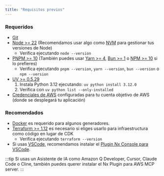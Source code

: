 ```yaml
---
title: "Requisitos previos"
---
```





### Requeridos

- [Git](https://git-scm.com/book/en/v2/Getting-Started-Installing-Git)
- [Node >= 22](https://nodejs.org/en/download) (Recomendamos usar algo como [NVM](https://github.com/nvm-sh/nvm) para gestionar tus versiones de Node)
  - Verifica ejecutando `node --version`
- [PNPM >= 10](https://pnpm.io/installation#using-npm) (También puedes usar [Yarn >= 4](https://yarnpkg.com/getting-started/install), [Bun >= 1](https://bun.sh/docs/installation) o [NPM >= 10](https://nodejs.org/en/learn/getting-started/an-introduction-to-the-npm-package-manager) si lo prefieres)
  - Verifica ejecutando `pnpm --version`, `yarn --version`, `bun --version` o `npm --version`
- [UV >= 0.5.29](https://docs.astral.sh/uv/getting-started/installation/)
  1. Instala Python 3.12 ejecutando: `uv python install 3.12.0`
  2. Verifica con `uv python list --only-installed`
- [Credenciales de AWS](https://docs.aws.amazon.com/sdkref/latest/guide/access.html) configuradas para tu cuenta objetivo de AWS (donde se desplegará tu aplicación)

### Recomendados

- [Docker](https://www.docker.com/) es requerido para algunos generadores.
- [Terraform >= 1.12](https://developer.hashicorp.com/terraform/install) es necesario si eliges usarlo para infraestructura como código en lugar de CDK
  - Verifica ejecutando `terraform --version`
- Si usas [VSCode](https://code.visualstudio.com/), recomendamos instalar el [Plugin Nx Console para VSCode](https://marketplace.visualstudio.com/items?itemName=nrwl.angular-console).

:::tip
Si usas un Asistente de IA como Amazon Q Developer, Cursor, Claude Code o Cline, también puedes querer <Link path="/get_started/building-with-ai">instalar el Nx Plugin para AWS MCP server.</Link>
:::